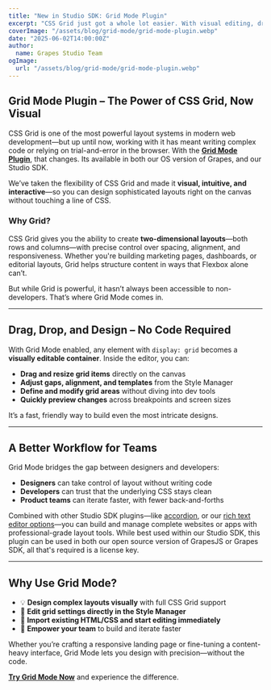 ```yaml
---
title: "New in Studio SDK: Grid Mode Plugin"
excerpt: "CSS Grid just got a whole lot easier. With visual editing, drag-and-drop resizing, and instant HTML grid support, Grid Mode is your new secret weapon for building responsive layouts."
coverImage: "/assets/blog/grid-mode/grid-mode-plugin.webp"
date: "2025-06-02T14:00:00Z"
author:
  name: Grapes Studio Team
ogImage:
  url: "/assets/blog/grid-mode/grid-mode-plugin.webp"
---
```


## Grid Mode Plugin – The Power of CSS Grid, Now Visual

CSS Grid is one of the most powerful layout systems in modern web development—but up until now, working with it has meant writing complex code or relying on trial-and-error in the browser. With the **[Grid Mode Plugin](https://app.grapesjs.com/docs-sdk/plugins/canvas/grid-mode)**, that changes. Its available in both our OS version of Grapes, and our Studio SDK.

We’ve taken the flexibility of CSS Grid and made it **visual, intuitive, and interactive**—so you can design sophisticated layouts right on the canvas without touching a line of CSS.

### Why Grid?

CSS Grid gives you the ability to create **two-dimensional layouts**—both rows and columns—with precise control over spacing, alignment, and responsiveness. Whether you're building marketing pages, dashboards, or editorial layouts, Grid helps structure content in ways that Flexbox alone can’t.

But while Grid is powerful, it hasn’t always been accessible to non-developers. That’s where Grid Mode comes in.

---

## Drag, Drop, and Design – No Code Required

With Grid Mode enabled, any element with `display: grid`  becomes a **visually editable container**. Inside the editor, you can:

- **Drag and resize grid items** directly on the canvas  
- **Adjust gaps, alignment, and templates** from the Style Manager  
- **Define and modify grid areas** without diving into dev tools  
- **Quickly preview changes** across breakpoints and screen sizes  

It’s a fast, friendly way to build even the most intricate designs.

---

## A Better Workflow for Teams

Grid Mode bridges the gap between designers and developers:

- **Designers** can take control of layout without writing code  
- **Developers** can trust that the underlying CSS stays clean  
- **Product teams** can iterate faster, with fewer back-and-forths  

Combined with other Studio SDK plugins—like [accordion](https://app.grapesjs.com/docs-sdk/plugins/components/accordion), or our [rich text editor options](https://app.grapesjs.com/docs-sdk/plugins/rte/tinymce)—you can build and manage complete websites or apps with professional-grade layout tools. While best used within our Studio SDK, this plugin can be used in both our open source version of GrapesJS or Grapes SDK, all that's required is a license key.

---

## Why Use Grid Mode?

- 💡 **Design complex layouts visually** with full CSS Grid support  
- 🎯 **Edit grid settings directly in the Style Manager**  
- 🔄 **Import existing HTML/CSS and start editing immediately**  
- 🚀 **Empower your team** to build and iterate faster  

Whether you’re crafting a responsive landing page or fine-tuning a content-heavy interface, Grid Mode lets you design with precision—without the code.

**[Try Grid Mode Now](https://app.grapesjs.com/docs-sdk/plugins/canvas/grid-mode)** and experience the difference.